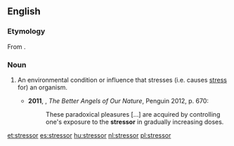 ==English==
===Etymology===
From {{suffix|stress|or}}.

===Noun===
{{en-noun}}

# {{context|psychology|biology|lang=en}} An environmental condition or influence that stresses (i.e. causes [[stress]] for) an organism.
#*'''2011''', {{w|Steven Pinker}}, ''The Better Angels of Our Nature'', Penguin 2012, p. 670:
#*:These paradoxical pleasures [...] are acquired by controlling one's exposure to the '''stressor''' in gradually increasing doses.

[[et:stressor]]
[[es:stressor]]
[[hu:stressor]]
[[nl:stressor]]
[[pl:stressor]]